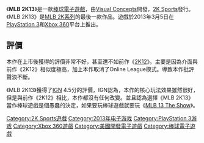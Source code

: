 {{unreferenced|time=2016-09-28T11:36:48+00:00}}

{{NoteTA
| G1 = Games
}}

《'''MLB 2K13'''》是一款[[棒球|棒球]][[電子遊戲|電子遊戲]]，由[[Visual_Concepts|Visual Concepts]]開發，[[2K_Sports|2K Sports]]發行。《MLB 2K13》是[[MLB_2K系列|MLB 2K系列]]的最後一款作品。遊戲於2013年3月5日在[[PlayStation_3|PlayStation 3]]和[[Xbox_360|Xbox 360]]平台上推出。

== 評價 ==

本作在上市後獲得的評價非常不好，甚至還不如前作《[[2K12|2K12]]》。主要是因為介面與前作《2K12》相似度極高，加上本作取消了Online League模式。導致本作批評聲浪不斷。

《MLB 2K13》獲得了[[IGN|IGN]] 4.5分的評價，IGN認為，本作的核心玩法效果雖然很好，但是與前作《2K12》相比，本作都沒有任何改變。並且認為選擇《MLB 2K13》當作棒球遊戲是個愚蠢的決定，如果要玩棒球遊戲就要玩《[[MLB_13_The_Show|MLB 13 The Show]]》。

{{DEFAULTSORT:MLB 2K13}}
[[Category:2K_Sports遊戲|Category:2K Sports遊戲]]
[[Category:2013年电子游戏|Category:2013年电子游戏]]
[[Category:PlayStation_3游戏|Category:PlayStation 3游戏]]
[[Category:Xbox_360遊戲|Category:Xbox 360遊戲]]
[[Category:美國開發電子遊戲|Category:美國開發電子遊戲]]
[[Category:棒球電子遊戲|Category:棒球電子遊戲]]


{{sports-videogame-stub}}
